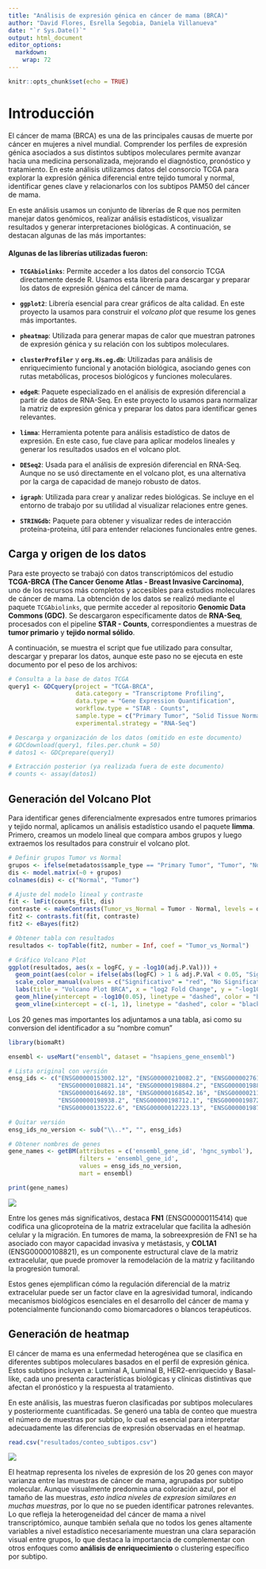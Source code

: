 ```yaml
---
title: "Análisis de expresión génica en cáncer de mama (BRCA)"
author: "David Flores, Esrella Segobia, Daniela Villanueva"
date: "`r Sys.Date()`"
output: html_document
editor_options: 
  markdown: 
    wrap: 72
---
```


```r
knitr::opts_chunk$set(echo = TRUE)
```

# Introducción

El cáncer de mama (BRCA) es una de las principales causas de muerte por
cáncer en mujeres a nivel mundial. Comprender los perfiles de expresión
génica asociados a sus distintos subtipos moleculares permite avanzar
hacia una medicina personalizada, mejorando el diagnóstico, pronóstico y
tratamiento. En este análisis utilizamos datos del consorcio TCGA para
explorar la expresión génica diferencial entre tejido tumoral y normal,
identificar genes clave y relacionarlos con los subtipos PAM50 del
cáncer de mama.

En este análisis usamos un conjunto de librerías de R que nos permiten
manejar datos genómicos, realizar análisis estadísticos, visualizar
resultados y generar interpretaciones biológicas. A continuación, se
destacan algunas de las más importantes:

#### Algunas de las librerías utilizadas fueron:

-   **`TCGAbiolinks`**: Permite acceder a los datos del consorcio TCGA
    directamente desde R. Usamos esta librería para descargar y preparar
    los datos de expresión génica del cáncer de mama.

-   **`ggplot2`**: Librería esencial para crear gráficos de alta
    calidad. En este proyecto la usamos para construir el *volcano plot*
    que resume los genes más importantes.

-   **`pheatmap`**: Utilizada para generar mapas de calor que muestran
    patrones de expresión génica y su relación con los subtipos
    moleculares.

-   **`clusterProfiler`** y **`org.Hs.eg.db`**: Utilizadas para análisis
    de enriquecimiento funcional y anotación biológica, asociando genes
    con rutas metabólicas, procesos biológicos y funciones moleculares.

-   **`edgeR`**: Paquete especializado en el análisis de expresión
    diferencial a partir de datos de RNA-Seq. En este proyecto lo usamos
    para normalizar la matriz de expresión génica y preparar los datos
    para identificar genes relevantes.

-   **`limma`**: Herramienta potente para análisis estadístico de datos
    de expresión. En este caso, fue clave para aplicar modelos lineales
    y generar los resultados usados en el volcano plot.

-   **`DESeq2`**: Usada para el análisis de expresión diferencial en
    RNA-Seq. Aunque no se usó directamente en el volcano plot, es una
    alternativa por la carga de capacidad de manejo robusto de datos.

-   **`igraph`**: Utilizada para crear y analizar redes biológicas. Se
    incluye en el entorno de trabajo por su utilidad al visualizar
    relaciones entre genes.

-   **`STRINGdb`:** Paquete para obtener y visualizar redes de
    interacción proteína-proteína, útil para entender relaciones
    funcionales entre genes.

## Carga y origen de los datos

Para este proyecto se trabajó con datos transcriptómicos del estudio
**TCGA-BRCA (The Cancer Genome Atlas - Breast Invasive Carcinoma)**, uno
de los recursos más completos y accesibles para estudios moleculares de
cáncer de mama. La obtención de los datos se realizó mediante el paquete
`TCGAbiolinks`, que permite acceder al repositorio **Genomic Data
Commons (GDC)**. Se descargaron específicamente datos de **RNA-Seq**,
procesados con el pipeline **STAR - Counts**, correspondientes a
muestras de **tumor primario** y **tejido normal sólido**.

A continuación, se muestra el script que fue utilizado para consultar,
descargar y preparar los datos, aunque este paso no se ejecuta en este
documento por el peso de los archivos:

```r
# Consulta a la base de datos TCGA
query1 <- GDCquery(project = "TCGA-BRCA",
                   data.category = "Transcriptome Profiling",
                   data.type = "Gene Expression Quantification",
                   workflow.type = "STAR - Counts",
                   sample.type = c("Primary Tumor", "Solid Tissue Normal"),
                   experimental.strategy = "RNA-Seq")

# Descarga y organización de los datos (omitido en este documento)
# GDCdownload(query1, files.per.chunk = 50)
# datos1 <- GDCprepare(query1)

# Extracción posterior (ya realizada fuera de este documento)
# counts <- assay(datos1)
```

## Generación del Volcano Plot

Para identificar genes diferencialmente expresados entre tumores
primarios y tejido normal, aplicamos un análisis estadístico usando el
paquete **limma**. Primero, creamos un modelo lineal que compara ambos
grupos y luego extraemos los resultados para construir el volcano plot.

```r
# Definir grupos Tumor vs Normal
grupos <- ifelse(metadatos$sample_type == "Primary Tumor", "Tumor", "Normal")
dis <- model.matrix(~0 + grupos)
colnames(dis) <- c("Normal", "Tumor")

# Ajuste del modelo lineal y contraste
fit <- lmFit(counts_filt, dis)
contraste <- makeContrasts(Tumor_vs_Normal = Tumor - Normal, levels = dis)
fit2 <- contrasts.fit(fit, contraste)
fit2 <- eBayes(fit2)

# Obtener tabla con resultados
resultados <- topTable(fit2, number = Inf, coef = "Tumor_vs_Normal")

# Gráfico Volcano Plot
ggplot(resultados, aes(x = logFC, y = -log10(adj.P.Val))) +
  geom_point(aes(color = ifelse(abs(logFC) > 1 & adj.P.Val < 0.05, "Significativo", "No Significativo")), size = 2) +
  scale_color_manual(values = c("Significativo" = "red", "No Significativo" = "blue"), name = "Significancia") +
  labs(title = "Volcano Plot BRCA", x = "log2 Fold Change", y = "-log10 p-valor ajustado") +
  geom_hline(yintercept = -log10(0.05), linetype = "dashed", color = "black") +
  geom_vline(xintercept = c(-1, 1), linetype = "dashed", color = "black")
```

Los 20 genes mas importantes los adjuntamos a una tabla, asi como su
conversion del identificador a su "nombre comun"

```r
library(biomaRt)

ensembl <- useMart("ensembl", dataset = "hsapiens_gene_ensembl")

# Lista original con versión
ensg_ids <- c("ENSG00000153002.12", "ENSG00000210082.2", "ENSG00000276168.1", "ENSG00000211896.7",
              "ENSG00000108821.14", "ENSG00000198804.2", "ENSG00000198886.2", "ENSG00000115414.21",
              "ENSG00000164692.18", "ENSG00000168542.16", "ENSG00000211592.8", "ENSG00000110484.7",
              "ENSG00000198938.2", "ENSG00000198712.1", "ENSG00000198727.2", "ENSG00000115461.5",
              "ENSG00000135222.6", "ENSG00000012223.13", "ENSG00000198763.3", "ENSG00000100604.13")

# Quitar versión
ensg_ids_no_version <- sub("\\..*", "", ensg_ids)

# Obtener nombres de genes
gene_names <- getBM(attributes = c('ensembl_gene_id', 'hgnc_symbol'),
                    filters = 'ensembl_gene_id',
                    values = ensg_ids_no_version,
                    mart = ensembl)

print(gene_names)
```

![](resultados/volcano_plot_BRCA.png)

Entre los genes más significativos, destaca **FN1** (ENSG00000115414)
que codifica una glicoproteína de la matriz extracelular que facilita la
adhesión celular y la migración. En tumores de mama, la sobreexpresión
de FN1 se ha asociado con mayor capacidad invasiva y metástasis, y
**COL1A1** (ENSG00000108821), es un componente estructural clave de la
matriz extracelular, que puede promover la remodelación de la matriz y
facilitando la progresión tumoral.

Estos genes ejemplifican cómo la regulación diferencial de la matriz
extracelular puede ser un factor clave en la agresividad tumoral,
indicando mecanismos biológicos esenciales en el desarrollo del cáncer
de mama y potencialmente funcionando como biomarcadores o blancos
terapéuticos.

## Generación de heatmap

El cáncer de mama es una enfermedad heterogénea que se clasifica en
diferentes subtipos moleculares basados en el perfil de expresión
génica. Estos subtipos incluyen a: Luminal A, Luminal B,
HER2-enriquecido y Basal-like, cada uno presenta características
biológicas y clínicas distintivas que afectan el pronóstico y la
respuesta al tratamiento.

En este análisis, las muestras fueron clasificadas por subtipos
moleculares y posteriormente cuantificadas. Se generó una tabla de
conteo que muestra el número de muestras por subtipo, lo cual es
esencial para interpretar adecuadamente las diferencias de expresión
observadas en el heatmap.

```r
read.csv("resultados/conteo_subtipos.csv")
```

![](resultados/heatmap_subtipos.png)

El heatmap representa los niveles de expresión de los 20 genes con mayor
varianza entre las muestras de cáncer de mama, agrupadas por subtipo
molecular. Aunque visualmente predomina una coloración azul, por el
tamaño de las muestras, *esto indica niveles de expresion similares en
muchas muestras*, por lo que no se pueden identificar patrones
relevantes. Lo que refleja la heterogeneidad del cáncer de mama a nivel
transcriptómico, aunque también señala que no todos los genes altamente
variables a nivel estadístico necesariamente muestran una clara
separación visual entre grupos, lo que destaca la importancia de
complementar con otros enfoques como **análisis de enriquecimiento** o
clustering específico por subtipo.
